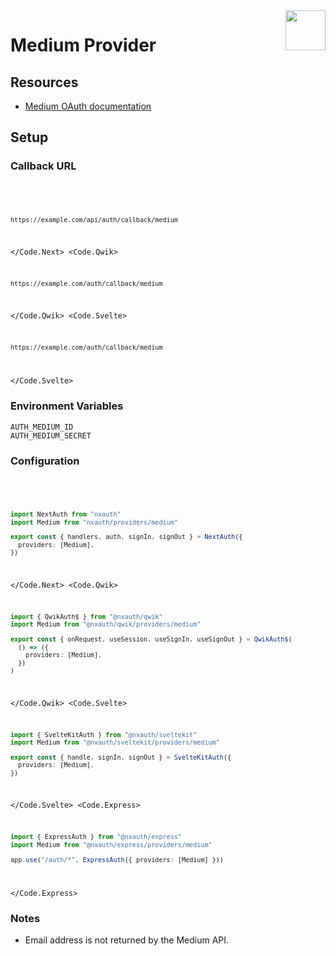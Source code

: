 
<img align="right" src="/img/providers/medium.svg" height="64" width="64" />

# Medium Provider

## Resources

- [Medium OAuth documentation](https://example.com)

## Setup

### Callback URL

<Code>
  <Code.Next>

```bash
https://example.com/api/auth/callback/medium
```

  </Code.Next>
  <Code.Qwik>

```bash
https://example.com/auth/callback/medium
```

  </Code.Qwik>
  <Code.Svelte>

```bash
https://example.com/auth/callback/medium
```

  </Code.Svelte>
</Code>

### Environment Variables

```
AUTH_MEDIUM_ID
AUTH_MEDIUM_SECRET
```

### Configuration

<Code>
  <Code.Next>

```ts filename="/auth.ts"
import NextAuth from "nxauth"
import Medium from "nxauth/providers/medium"

export const { handlers, auth, signIn, signOut } = NextAuth({
  providers: [Medium],
})
```

  </Code.Next>
  <Code.Qwik>
  
```ts filename="/src/routes/plugin@nxauth.ts"
import { QwikAuth$ } from "@nxauth/qwik"
import Medium from "@nxauth/qwik/providers/medium"

export const { onRequest, useSession, useSignIn, useSignOut } = QwikAuth$(
  () => ({
    providers: [Medium],
  })
)
```

  </Code.Qwik>
  <Code.Svelte>

```ts filename="/src/auth.ts"
import { SvelteKitAuth } from "@nxauth/sveltekit"
import Medium from "@nxauth/sveltekit/providers/medium"

export const { handle, signIn, signOut } = SvelteKitAuth({
  providers: [Medium],
})
```

  </Code.Svelte>
  <Code.Express>

```ts filename="/src/app.ts"
import { ExpressAuth } from "@nxauth/express"
import Medium from "@nxauth/express/providers/medium"

app.use("/auth/*", ExpressAuth({ providers: [Medium] }))
```

  </Code.Express>
</Code>

### Notes

- Email address is not returned by the Medium API.
